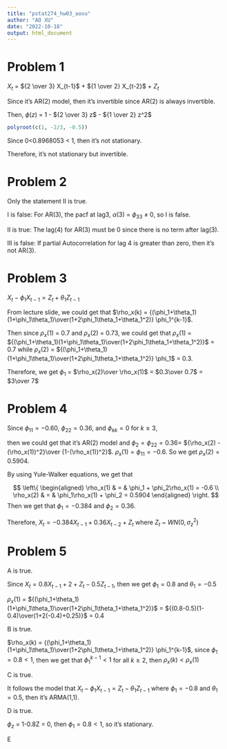 ```yaml
---
title: "pstat274_hw03_aoxu"
author: "AO XU"
date: "2022-10-18"
output: html_document
---
```


# Problem 1 

$X_t$ = ${2 \over 3} X_{t-1}$ + ${1 \over 2} X_{t-2}$ + $Z_t$


Since it's AR(2) model, then it's invertible since AR(2) is always invertible.

Then, $\phi(z)$ = 1 - ${2 \over 3} z$ - ${1 \over 2} z^2$
```r
polyroot(c(1, -2/3, -0.5))
```
Since 0<0.8968053 < 1, then it's not stationary.

Therefore, it's not stationary but invertible.

# Problem 2

Only the statement II is true.

I is false: For AR(3), the pacf at lag3, $\alpha(3)$ = $\phi_{33}$ $\neq$ 0, so I is false.

II is true: The lag(4) for AR(3) must be 0 since there is no term after lag(3).

III is false: If partial Autocorrelation for lag 4 is greater than zero, then it's not AR(3).

# Problem 3

$X_t - \phi_1X_{t-1} = Z_t + \theta_1Z_{t-1}$

From lecture slide, we could get that $\rho_x(k) = {(\phi_1+\theta_1)(1+\phi_1\theta_1)\over(1+2\phi_1\theta_1+\theta_1^2)} \phi_1^{k-1}$.

Then since $\rho_x(1)$ = 0.7 and $\rho_x(2)$ = 0.73, we could get that $\rho_x(1)$ = ${(\phi_1+\theta_1)(1+\phi_1\theta_1)\over(1+2\phi_1\theta_1+\theta_1^2)}$ = 0.7 while $\rho_x(2)$ = ${(\phi_1+\theta_1)(1+\phi_1\theta_1)\over(1+2\phi_1\theta_1+\theta_1^2)} \phi_1$ = 0.3.

Therefore, we get $\phi_1$ = $\rho_x(2)\over \rho_x(1)$ = $0.3\over 0.7$ = $3\over 7$

# Problem 4

Since $\phi_{11}=-0.60$, $\phi_{22}=0.36$, and $\phi_{kk}=0$ for $k \geq 3$, 

then we could get that it's AR(2) model and $\phi_2 = \phi_{22} = 0.36 =$ ${\rho_x(2) - (\rho_x(1))^2}\over {1-(\rho_x(1))^2}$. $\rho_x(1)=\phi_{11}=-0.6$. So we get $\rho_x(2) = 0.5904$.

By using Yule-Walker equations, we get that

$$ \left\{
\begin{aligned}
\rho_x(1) & = & \phi_1 + \phi_2\rho_x(1) = -0.6 \\
\rho_x(2) & = & \phi_1\rho_x(1) + \phi_2 = 0.5904
\end{aligned}
\right.
$$
Then we get that $\phi_1=-0.384$ and $\phi_2=0.36$.

Therefore, $X_t = -0.384X_{t-1} + 0.36X_{t-2}+ Z_t$ where $Z_t$ ~ $WN(0,\sigma_z^2)$

# Problem 5

A is true.

Since $X_t = 0.8X_{t-1}+2+Z_t-0.5Z_{t-1}$, then we get $\phi_1 = 0.8$ and $\theta_1 =-0.5$

$\rho_x(1)$ = ${(\phi_1+\theta_1)(1+\phi_1\theta_1)\over(1+2\phi_1\theta_1+\theta_1^2)}$ = ${(0.8-0.5)(1-0.4)\over(1+2(-0.4)+0.25)}$ = 0.4

B is true.

$\rho_x(k) = {(\phi_1+\theta_1)(1+\phi_1\theta_1)\over(1+2\phi_1\theta_1+\theta_1^2)} \phi_1^{k-1}$, since $\phi_1=0.8<1$, then we get that $\phi_1^{k-1} < 1$ for all $k \geq 2$, then $\rho_x(k) < \rho_x(1)$

C is true.

It follows the model that $X_t - \phi_1X_{t-1} = Z_t -\theta_1Z_{t-1}$ where $\phi_1=-0.8$ and $\theta_1=0.5$, then it's ARMA(1,1).

D is true.

$\phi_z$ = 1-0.8Z = 0, then $\phi_1 = 0.8<1$, so it's stationary.

E 